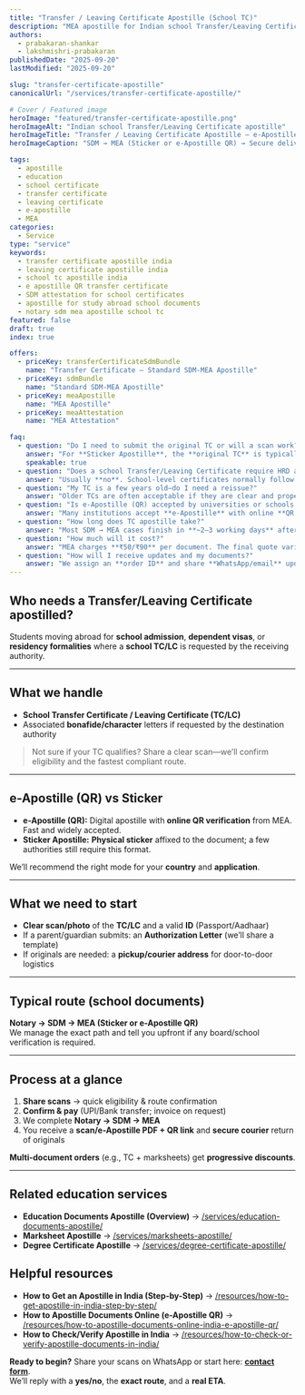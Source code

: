 ```yaml
---
title: "Transfer / Leaving Certificate Apostille (School TC)"
description: "MEA apostille for Indian school Transfer/Leaving Certificates (TC) — eligibility, SDM route vs e-Apostille (QR), timelines, and how to start."
authors:
  - prabakaran-shankar
  - lakshmishri-prabakaran
publishedDate: "2025-09-20"
lastModified: "2025-09-20"

slug: "transfer-certificate-apostille"
canonicalUrl: "/services/transfer-certificate-apostille/"

# Cover / Featured image
heroImage: "featured/transfer-certificate-apostille.png"
heroImageAlt: "Indian school Transfer/Leaving Certificate apostille"
heroImageTitle: "Transfer / Leaving Certificate Apostille — e-Apostille (QR) & Sticker"
heroImageCaption: "SDM → MEA (Sticker or e-Apostille QR) → Secure delivery"

tags:
  - apostille
  - education
  - school certificate
  - transfer certificate
  - leaving certificate
  - e-apostille
  - MEA
categories:
  - Service
type: "service"
keywords:
  - transfer certificate apostille india
  - leaving certificate apostille india
  - school tc apostille india
  - e apostille QR transfer certificate
  - SDM attestation for school certificates
  - apostille for study abroad school documents
  - notary sdm mea apostille school tc
featured: false
draft: true
index: true

offers:
  - priceKey: transferCertificateSdmBundle
    name: "Transfer Certificate — Standard SDM-MEA Apostille"
  - priceKey: sdmBundle
    name: "Standard SDM-MEA Apostille"
  - priceKey: meaApostille
    name: "MEA Apostille"
  - priceKey: meaAttestation
    name: "MEA Attestation"

faq:
  - question: "Do I need to submit the original TC or will a scan work?"
    answer: "For **Sticker Apostille**, the **original TC** is typically required. For **e-Apostille (QR)**, good **scans** may be acceptable in many cases. We’ll confirm eligibility after reviewing your document."
    speakable: true
  - question: "Does a school Transfer/Leaving Certificate require HRD attestation?"
    answer: "Usually **no**. School-level certificates normally follow **Notary → SDM → MEA**. If a specific authority requires a different path, we’ll advise before payment."
  - question: "My TC is a few years old—do I need a reissue?"
    answer: "Older TCs are often acceptable if they are clear and properly signed/stamped. Some destinations prefer recent reissues—share a scan and we’ll confirm."
  - question: "Is e-Apostille (QR) accepted by universities or schools abroad?"
    answer: "Many institutions accept **e-Apostille** with online **QR verification**. A few still insist on the **physical sticker**. We’ll recommend the right mode for your destination."
  - question: "How long does TC apostille take?"
    answer: "Most SDM → MEA cases finish in **~2–3 working days** after acceptance. If extra verification is needed, we’ll share a realistic ETA up front."
  - question: "How much will it cost?"
    answer: "MEA charges **₹50/₹90** per document. The final quote varies with **Notary/SDM** steps and logistics. Most providers quote **~₹1,500–₹3,000**/document. **Multi-document orders get progressive discounts.**"
  - question: "How will I receive updates and my documents?"
    answer: "We assign an **order ID** and share **WhatsApp/email** updates. You’ll receive a **scan** or **e-Apostille PDF + verification link**, and **secure courier** return of originals."
---
```


## Who needs a Transfer/Leaving Certificate apostilled?
Students moving abroad for **school admission**, **dependent visas**, or **residency formalities** where a **school TC/LC** is requested by the receiving authority.

---

## What we handle
- **School Transfer Certificate / Leaving Certificate (TC/LC)**
- Associated **bonafide/character** letters if requested by the destination authority

> Not sure if your TC qualifies? Share a clear scan—we’ll confirm eligibility and the fastest compliant route.

---

## e-Apostille (QR) vs Sticker
- **e-Apostille (QR):** Digital apostille with **online QR verification** from MEA. Fast and widely accepted.  
- **Sticker Apostille:** **Physical sticker** affixed to the document; a few authorities still require this format.

We’ll recommend the right mode for your **country** and **application**.

---

## What we need to start
- **Clear scan/photo** of the **TC/LC** and a valid **ID** (Passport/Aadhaar)  
- If a parent/guardian submits: an **Authorization Letter** (we’ll share a template)  
- If originals are needed: a **pickup/courier address** for door-to-door logistics

---

## Typical route (school documents)
**Notary → SDM → MEA (Sticker or e-Apostille QR)**  
We manage the exact path and tell you upfront if any board/school verification is required.

---

## Process at a glance
1. **Share scans** → quick eligibility & route confirmation  
2. **Confirm & pay** (UPI/Bank transfer; invoice on request)  
3. We complete **Notary → SDM → MEA**  
4. You receive a **scan/e-Apostille PDF + QR link** and **secure courier** return of originals

**Multi-document orders** (e.g., TC + marksheets) get **progressive discounts**.

---

## Related education services
- **Education Documents Apostille (Overview)** → [/services/education-documents-apostille/](/services/education-documents-apostille/)  
- **Marksheet Apostille** → [/services/marksheets-apostille/](/services/marksheets-apostille/)  
- **Degree Certificate Apostille** → [/services/degree-certificate-apostille/](/services/degree-certificate-apostille/)

## Helpful resources
- **How to Get an Apostille in India (Step-by-Step)** → [/resources/how-to-get-apostille-in-india-step-by-step/](/resources/how-to-get-apostille-in-india-step-by-step/)  
- **How to Apostille Documents Online (e-Apostille QR)** → [/resources/how-to-apostille-documents-online-india-e-apostille-qr/](/resources/how-to-apostille-documents-online-india-e-apostille-qr/)  
- **How to Check/Verify Apostille in India** → [/resources/how-to-check-or-verify-apostille-documents-in-india/](/resources/how-to-check-or-verify-apostille-documents-in-india/)

**Ready to begin?** Share your scans on WhatsApp or start here: **[contact form](/contact-us/)**.  
We’ll reply with a **yes/no**, the **exact route**, and a **real ETA**.
